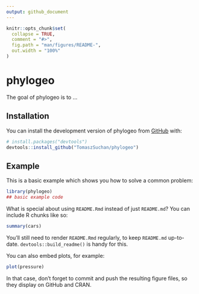 ```yaml
---
output: github_document
---
```


<!-- README.md is generated from README.Rmd. Please edit that file -->

```r
knitr::opts_chunk$set(
  collapse = TRUE,
  comment = "#>",
  fig.path = "man/figures/README-",
  out.width = "100%"
)
```

# phylogeo

<!-- badges: start -->
<!-- badges: end -->

The goal of phylogeo is to ...

## Installation

You can install the development version of phylogeo from [GitHub](https://github.com/) with:

``` r
# install.packages("devtools")
devtools::install_github("TomaszSuchan/phylogeo")
```

## Example

This is a basic example which shows you how to solve a common problem:

```r
library(phylogeo)
## basic example code
```

What is special about using `README.Rmd` instead of just `README.md`? You can include R chunks like so:

```r
summary(cars)
```

You'll still need to render `README.Rmd` regularly, to keep `README.md` up-to-date. `devtools::build_readme()` is handy for this.

You can also embed plots, for example:

```r
plot(pressure)
```

In that case, don't forget to commit and push the resulting figure files, so they display on GitHub and CRAN.
